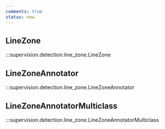 ```yaml
---
comments: true
status: new
---
```


<div className="md-typeset">
  <h2>LineZone</h2>
</div>

:::supervision.detection.line_zone.LineZone

<div className="md-typeset">
  <h2>LineZoneAnnotator</h2>
</div>

:::supervision.detection.line_zone.LineZoneAnnotator

<div className="md-typeset">
  <h2>LineZoneAnnotatorMulticlass</h2>
</div>

:::supervision.detection.line_zone.LineZoneAnnotatorMulticlass